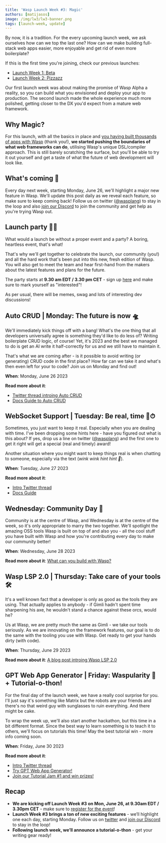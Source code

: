 ```yaml
---
title: 'Wasp Launch Week #3: Magic'
authors: [matijasos]
image: /img/lw3/lw3-banner.png
tags: [launch-week, update]
---
```




<ImgWithCaption alt="Launch Week 3 is coming" source="img/lw3/lw3-banner.png" />

By now, it is a tradition. For the every upcoming launch week, we ask ourselves how can we top the last one? How can we make building full-stack web apps easier, more enjoyable and get rid of even more boilerplate?

If this is the first time you're joining, check our previous launches:

- [Launch Week 1: Beta](/blog/2022/11/26/wasp-beta-launch-week)
- [Launch Week 2: Pizzazz](/blog/2023/04/11/wasp-launch-week-two)

Our first launch week was about making the promise of Wasp Alpha a reality, so you can build what you envisioned and deploy your app to production. The second launch made the whole experience much more polished, getting closer to the DX you'd expect from a mature web framework.

## Why Magic?

For this launch, with all the basics in place and [you having built thousands of apps with Wasp](/blog/2023/01/31/wasp-beta-launch-review) (thank you!), **we started pushing the boundaries of what web frameworks can do**, utilising Wasp's unique DSL/compiler approach. This is still barely scratching the surface, but you'll be able to try it out yourself and get a taste of what the future of web development will look like.

<ImgWithCaption alt="Magic - LW3 in a nutshell" source="img/lw3/magic.gif" caption="This launch week in a nutshell." />

## What's coming 🐝

Every day next week, starting Monday, June 26, we'll highlight a major new feature in Wasp. We'll update this post daily as we reveal each feature, so make sure to keep coming back! Follow us on twitter ([@wasplang](https://twitter.com/WaspLang)) to stay in the loop and also [join our Discord](https://discord.gg/rzdnErX) to join the community and get help as you're trying Wasp out.

## Launch party 🚀🎉

<ImgWithCaption alt="launch event 2 - screenshot" source="img/lw3/lw2-event-screenshot.png" caption="A bit of the atmosphere from our last launch party" />

What would a launch be without a proper event and a party? A boring, heartless event, that's what!

That's why we'll get together to celebrate the launch, our community (you!) and all the hard work that's been put into this new, fresh edition of Wasp. You will also get to meet the team and hear first-hand from the makers about the latest features and plans for the future.

The party starts at **9.30 am EDT / 3.30 pm CET** - sign up [here](https://discord.gg/p7TzVUn2?event=1121156549080002680) and make sure to mark yourself as "interested"!

<ImgWithCaption alt="launch event - how to join" source="img/lw3/lw-event-how-to-join.png" />

As per usual, there will be memes, swag and lots of interesting dev discussions!

## Auto CRUD | Monday: The future is now 🛸

<ImgWithCaption alt="The future is now" source="img/lw3/future-is-now.gif" />

We'll immediately kick things off with a bang! What's the one thing that all developers universally agree is something they'd like to do less of? Writing boilerplate CRUD logic, of course! Yet, it's 2023 and the best we managed to do is get an AI write it half-correctly for us and we still have to maintain it.

That's what we are coming after - is it possible to avoid writing (or generating) CRUD code in the first place? How far can we take it and what's then even left for your to code? Join us on Monday and find out!

**When**: Monday, June 26 2023

**Read more about it**:

- [Twitter thread introing Auto CRUD](https://twitter.com/WaspLang/status/1673376102792806402)
- [Docs Guide to Auto CRUD](/docs/data-model/crud)

## WebSocket Support | Tuesday: Be real, time 🔌⏱

<ImgWithCaption alt="Realtime" source="img/lw3/realtime.jpg" />

Sometimes, you just want to keep it real. Especially when you are dealing with time. I've been dropping some hints here - have you figured out what is this about? If yes, drop us a line on twitter ([@wasplang](https://twitter.com/WaspLang)) and the first one to get it right will get a special (real and timely) award!

Another situation where you might want to keep things real is when chatting to someone, especially via the text (_wink wink hint hint 🧦_).

**When**: Tuesday, June 27 2023

**Read more about it**:

- [Intro Twitter thread](https://twitter.com/WaspLang/status/1673742264873500673)
- [Docs Guide](/docs/advanced/web-sockets)

## Wednesday: Community Day 🤗

<ImgWithCaption alt="Community" source="img/lw3/hug.gif" caption="Just let it all out" />

Community is at the centre of Wasp, and Wednesday is at the centre of the week, so it's only appropriate to marry the two together. We'll spotlight the amazing OSS tools Wasp is built on top of and also you - all the cool stuff you have built with Wasp and how you're contributing every day to make our community better!

**When**: Wednesday, June 28 2023

**Read more about it**: [What can you build with Wasp?](/blog/2023/06/28/what-can-you-build-with-wasp)

## Wasp LSP 2.0 | Thursday: Take care of your tools 🛠

<ImgWithCaption alt="Tools" source="img/lw3/tools.gif" />

It's a well known fact that a developer is only as good as the tools they are using. That actually applies to anybody - if Gimli hadn't spent time sharpening his axe, he wouldn't stand a chance against these orcs, would he?

Us at Wasp, we are pretty much the same as Gimli - we take our tools seriously. As we are innovating on the framework features, our goal is to do the same with the tooling you use with Wasp. Get ready to get your hands dirty (with code).

**When**: Thursday, June 29 2023

**Read more about it**: [A blog post introing Wasp LSP 2.0](https://wasp.sh/blog/2023/06/29/new-wasp-lsp)

## GPT Web App Generator | Friday: Waspularity 🤖 + Tutorial-o-thon!

<ImgWithCaption alt="Waspularity" source="img/lw3/waspularity.png" />

For the final day of the launch week, we have a really cool surprise for you. I'll just say it's something like Matrix but the robots are your friends and there's no that weird guy with sunglasses to ruin everything. And there might be cake.

To wrap the week up, we'll also start another hackathon, but this time in a bit different format. Since the best way to learn something is to teach it to others, we'll focus on tutorials this time! May the best tutorial win - more info coming soon.

**When**: Friday, June 30 2023

**Read more about it**:

- [Intro Twitter thread](https://twitter.com/WaspLang/status/1674814873312608257)
- [Try GPT Web App Generator!](https://usemage.ai/)
- [Join our Tutorial Jam #1 and win prizes!](/blog/2023/06/30/tutorial-jam)

## Recap

- **We are kicking off Launch Week #3 on Mon, June 26, at 9.30am EDT / 3.30pm CET** - make sure to [register for the event](https://discord.gg/p7TzVUn2?event=1121156549080002680)!
- **Launch Week #3 brings a ton of new exciting features** - we’ll highlight one each day, starting Monday. Follow us on [twitter](https://twitter.com/WaspLang) and [join our Discord](https://discord.gg/rzdnErX) to stay in the loop!
- **Following launch week, we’ll announce a tutorial-o-thon** - get your writing gear ready!
